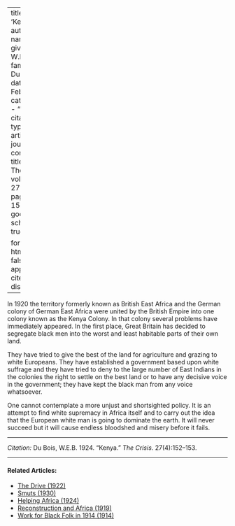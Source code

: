 
---
title: 'Kenya'
author:
  - name:
      given: W.E.B.
      family: Du Bois
date: Feb. 1924
categories: 
  - ""
citation: 
  type: article-journal
  container-title: The Crisis
  volume: 27
  issue: 4
  page: 152-153
google-scholar: true

format:
  html:
    toc: false
    appendix-cite-as: display
---


In 1920 the territory formerly known as British East Africa and the German colony of German East Africa were united by the British Empire into one colony known as the Kenya Colony. In that colony several problems have immediately appeared. In the first place, Great Britain has decided to segregate black men into the worst and least habitable parts of their own land.

They have tried to give the best of the land for agriculture and grazing to white Europeans. They have established a government based upon white suffrage and they have tried to deny to the large number of East Indians in the colonies the right to settle on the best land or to have any decisive voice in the government; they have kept the black man from any voice whatsoever.

One cannot contemplate a more unjust and shortsighted policy. It is an attempt to find white supremacy in Africa itself and to carry out the idea that the European white man is going to dominate the earth. It will never succeed but it will cause endless bloodshed and misery before it fails.

_____
*Citation:* Du Bois, W.E.B. 1924. "Kenya." *The Crisis*. 27(4):152&ndash;153.

<!-- Similar articles start here -->
<div  class="clear-wrap"></div>
<hr>
#### Related Articles:

* [The Drive (1922)](/Volumes/22/01/drive.html)
* [Smuts (1930)](/Volumes/37/02/smuts.html)
* [Helping Africa (1924)](/Volumes/28/03/helping_africa.html)
* [Reconstruction and Africa (1919)](/Volumes/17/04/reconstruction_and_africa.html)
* [Work for Black Folk in 1914 (1914)](/Volumes/07/04/work_for_black_folk.html)

<!-- Similar articles end here -->
